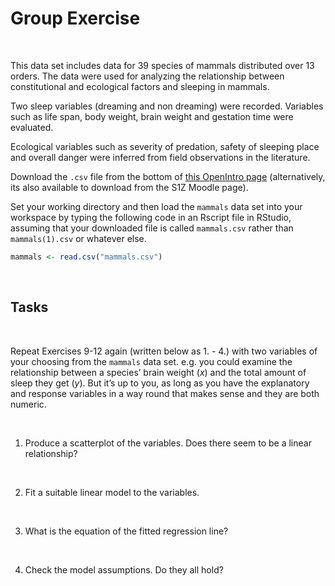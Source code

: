 # Group Exercise

<br>

This data set includes data for 39 species of mammals distributed over 13 orders. The data were used for analyzing the relationship between constitutional and ecological factors and sleeping in mammals. 

Two sleep variables (dreaming and non dreaming) were recorded. Variables such as life span, body weight, brain weight and gestation time were evaluated. 

Ecological variables such as severity of predation, safety of sleeping place and overall danger were inferred from field observations in the literature.

Download the `.csv` file from the bottom of <a href="https://www.openintro.org/data/index.php?data=mammals">this OpenIntro page</a> (alternatively, its also available to download from the S1Z Moodle page). 

Set your working directory and then load the `mammals` data set into your workspace by typing the following code in an Rscript file in RStudio, assuming that your downloaded file is called `mammals.csv` rather than `mammals(1).csv` or whatever else. 

```r
mammals <- read.csv("mammals.csv")
```

<br>

## Tasks

<br>

Repeat Exercises 9-12 again (written below as 1. - 4.) with two  variables of your choosing from the `mammals` data set. e.g. you could examine the relationship between a species' brain weight ($x$) and the total amount of sleep they get ($y$). But it's up to you, as long as you have the explanatory and response variables in a way round that makes sense and they are both numeric.

<br>

1. Produce a scatterplot of the variables. Does there seem to be a linear relationship?

<br>

2. Fit a suitable linear model to the variables. 

<br>

3. What is the equation of the fitted regression line? 

<br>

4. Check the model assumptions. Do they all hold?

<br>
